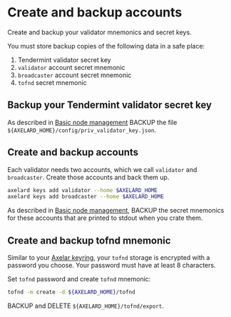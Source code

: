 # Create and backup accounts

Create and backup your validator mnemonics and secret keys.

You must store backup copies of the following data in a safe place:

1. Tendermint validator secret key
2. `validator` account secret mnemonic
3. `broadcaster` account secret mnemonic
4. `tofnd` secret mnemonic

## Backup your Tendermint validator secret key

As described in [Basic node management](../../node/basic) BACKUP the file `${AXELARD_HOME}/config/priv_validator_key.json`.

## Create and backup accounts

Each validator needs two accounts, which we call `validator` and `broadcaster`. Create those accounts and back them up.

```bash
axelard keys add validator --home $AXELARD_HOME
axelard keys add broadcaster --home $AXELARD_HOME
```

As described in [Basic node management](../../node/basic), BACKUP the secret mnemonics for these accounts that are printed to stdout when you crate them.

## Create and backup tofnd mnemonic

Similar to your [Axelar keyring](../../node/keyring), your `tofnd` storage is encrypted with a password you choose. Your password must have at least 8 characters.

Set `tofnd` password and create `tofnd` mnemonic:

```bash
tofnd -m create -d ${AXELARD_HOME}/tofnd
```

BACKUP and DELETE `${AXELARD_HOME}/tofnd/export`.
